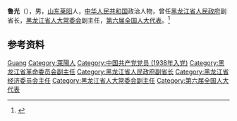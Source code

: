 {{Otheruses|other=名为鲁光的其他人物|鲁光}}

'''鲁光'''（{{bd|1918年|7月|2000年|10月22日|}}），男，[[山东|山东]][[莱阳|莱阳]]人，[[中华人民共和国|中华人民共和国]]政治人物，曾任[[黑龙江省人民政府|黑龙江省人民政府]]副省长，[[黑龙江省人大常委会|黑龙江省人大常委会]]副主任，[[第六届全国人大代表|第六届全国人大代表]]。<ref>{{Cite book|title=中华人民共和国职官志|author=何虎生, 李耀东, 向常福主编|publisher=中国社会出版社|year=2003|isbn=9787800883934|location=北京|pages=}}</ref>

== 参考资料 ==
{{reflist}}

{{中国人物小作品}}

{{Authority control}}
{{DEFAULTSORT:Lu鲁}}
[[Category:鲁姓|Guang]]
[[Category:萊陽人|Category:萊陽人]]
[[Category:中国共产党党员_(1938年入党)|Category:中国共产党党员 (1938年入党)]]
[[Category:黑龙江省革命委员会副主任|Category:黑龙江省革命委员会副主任]]
[[Category:黑龙江省人民政府副省长|Category:黑龙江省人民政府副省长]]
[[Category:黑龙江省经济委员会主任|Category:黑龙江省经济委员会主任]]
[[Category:黑龙江省人大常委会副主任|Category:黑龙江省人大常委会副主任]]
[[Category:第六届全国人大代表|Category:第六届全国人大代表]]